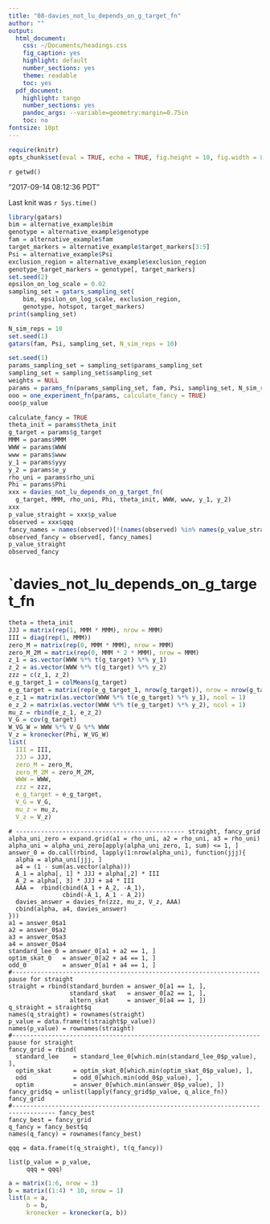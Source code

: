 ```yaml
---
title: "08-davies_not_lu_depends_on_g_target_fn"
author: ""
output:
  html_document:
    css: ~/Documents/headings.css
    fig_caption: yes
    highlight: default
    number_sections: yes
    theme: readable
    toc: yes
  pdf_document:
    highlight: tango
    number_sections: yes
    pandoc_args: --variable=geometry:margin=0.75in
    toc: no
fontsize: 10pt
---
```

<A NAME="top"> </A>

```r
require(knitr)
opts_chunk$set(eval = TRUE, echo = TRUE, fig.height = 10, fig.width = 8, tidy=FALSE)
```

`r getwd()`  

"2017-09-14 08:12:36 PDT"

Last knit was `r Sys.time()`

```r
library(gatars)
bim = alternative_example$bim
genotype = alternative_example$genotype
fam = alternative_example$fam
target_markers = alternative_example$target_markers[3:5]
Psi = alternative_example$Psi
exclusion_region = alternative_example$exclusion_region
genotype_target_markers = genotype[, target_markers]
set.seed(2)
epsilon_on_log_scale = 0.02
sampling_set = gatars_sampling_set(
    bim, epsilon_on_log_scale, exclusion_region,
    genotype, hotspot, target_markers)
print(sampling_set)

N_sim_reps = 10
set.seed(1)
gatars(fam, Psi, sampling_set, N_sim_reps = 10)
```


```r
set.seed(1)
params_sampling_set = sampling_set$params_sampling_set
sampling_set = sampling_set$sampling_set
weights = NULL
params = params_fn(params_sampling_set, fam, Psi, sampling_set, N_sim_reps, weights)
ooo = one_experiment_fn(params, calculate_fancy = TRUE)
ooo$p_value
```

```r
calculate_fancy = TRUE
theta_init = params$theta_init
g_target = params$g_target
MMM = params$MMM
WWW = params$WWW
www = params$www
y_1 = params$yyy
y_2 = params$e_y
rho_uni = params$rho_uni
Phi = params$Phi
xxx = davies_not_lu_depends_on_g_target_fn(
  g_target, MMM, rho_uni, Phi, theta_init, WWW, www, y_1, y_2)
xxx
p_value_straight = xxx$p_value
observed = xxx$qqq
fancy_names = names(observed)[!(names(observed) %in% names(p_value_straight))]
observed_fancy = observed[, fancy_names]
p_value_straight
observed_fancy
```    

# `davies_not_lu_depends_on_g_target_fn

```r
theta = theta_init
JJJ = matrix(rep(1, MMM * MMM), nrow = MMM)
III = diag(rep(1, MMM))
zero_M = matrix(rep(0, MMM * MMM), nrow = MMM)
zero_M_2M = matrix(rep(0, MMM * 2 * MMM), nrow = MMM)
z_1 = as.vector(WWW %*% t(g_target) %*% y_1)
z_2 = as.vector(WWW %*% t(g_target) %*% y_2)
zzz = c(z_1, z_2)
e_g_target_1 = colMeans(g_target)
e_g_target = matrix(rep(e_g_target_1, nrow(g_target)), nrow = nrow(g_target), byrow = TRUE)
e_z_1 = matrix(as.vector(WWW %*% t(e_g_target) %*% y_1), ncol = 1)
e_z_2 = matrix(as.vector(WWW %*% t(e_g_target) %*% y_2), ncol = 1)
mu_z = rbind(e_z_1, e_z_2)
V_G = cov(g_target)
W_VG_W = WWW %*% V_G %*% WWW
V_z = kronecker(Phi, W_VG_W)
list(
  III = III,
  JJJ = JJJ,
  zero_M = zero_M,
  zero_M_2M = zero_M_2M,
  WWW = WWW,
  zzz = zzz,
  e_g_target = e_g_target,
  V_G = V_G,
  mu_z = mu_z,
  V_z = V_z)
```



```
# ----------------------------------------------- straight, fancy_grid
alpha_uni_zero = expand.grid(a1 = rho_uni, a2 = rho_uni, a3 = rho_uni)
alpha_uni = alpha_uni_zero[apply(alpha_uni_zero, 1, sum) <= 1, ]
answer_0 = do.call(rbind, lapply(1:nrow(alpha_uni), function(jjj){
  alpha = alpha_uni[jjj, ]
  a4 = (1 - sum(as.vector(alpha)))
  A_1 = alpha[, 1] * JJJ + alpha[,2] * III
  A_2 = alpha[, 3] * JJJ + a4 * III
  AAA =  rbind(cbind(A_1 + A_2, -A_1),
               cbind(-A_1, A_1 - A_2))
  davies_answer = davies_fn(zzz, mu_z, V_z, AAA)
  cbind(alpha, a4, davies_answer)
}))
a1 = answer_0$a1
a2 = answer_0$a2
a3 = answer_0$a3
a4 = answer_0$a4
standard_lee_0 = answer_0[a1 + a2 == 1, ]
optim_skat_0   = answer_0[a2 + a4 == 1, ]
odd_0          = answer_0[a1 + a4 == 1, ]
#--------------------------------------------------------------------- pause for straight
straight = rbind(standard_burden = answer_0[a1 == 1, ],
                 standard_skat   = answer_0[a2 == 1, ],
                 altern_skat     = answer_0[a4 == 1, ])
q_straight = straight$q
names(q_straight) = rownames(straight)
p_value = data.frame(t(straight$p_value))
names(p_value) = rownames(straight)
#--------------------------------------------------------------------- pause for straight
fancy_grid = rbind(
  standard_lee    = standard_lee_0[which.min(standard_lee_0$p_value), ],
  optim_skat      = optim_skat_0[which.min(optim_skat_0$p_value), ],
  odd             = odd_0[which.min(odd_0$p_value), ],
  optim           = answer_0[which.min(answer_0$p_value), ])
fancy_grid$q = unlist(lapply(fancy_grid$p_value, q_alice_fn))
fancy_grid
#---------------------------------------------------------------------------------- fancy_best
fancy_best = fancy_grid
q_fancy = fancy_best$q
names(q_fancy) = rownames(fancy_best)

qqq = data.frame(t(q_straight), t(q_fancy))

list(p_value = p_value,
     qqq = qqq)
```


```r
a = matrix(1:6, nrow = 3)
b = matrix((1:4) * 10, nrow = 1)
list(a = a,
     b = b,
     kronecker = kronecker(a, b))
```

